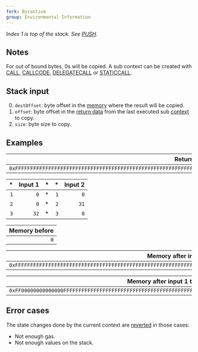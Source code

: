 ```yaml
---
fork: Byzantium
group: Environmental Information
---
```


*Index 1 is top of the stack. See [PUSH](/#60).*

## Notes

For out of bound bytes, 0s will be copied. A sub context can be created with [CALL](/#F1), [CALLCODE](/#F2), [DELEGATECALL](/#F4) or [STATICCALL](/#FA).

## Stack input

0. `destOffset`: byte offset in the [memory](/about) where the result will be copied.
1. `offset`: byte offset in the [return data](/about) from the last executed sub [context](/about) to copy.
2. `size`: byte size to copy.

## Examples

| Return data |
|------------:|
| `0xFFFFFFFFFFFFFFFFFFFFFFFFFFFFFFFFFFFFFFFFFFFFFFFFFFFFFFFFFFFFFFFF` |

| * | Input 1 | * | * | Input 2 |
|--:|--------:|--:|--:|--------:|
| `1` | `0` | * | `1` | `0` |
| `2` | `0` | * | `2` | `31` |
| `3` | `32` | * | `3` | `8` |

| Memory before |
|--------------:|
| `0` |

| Memory after input 1 |
|---------------------:|
| `0xFFFFFFFFFFFFFFFFFFFFFFFFFFFFFFFFFFFFFFFFFFFFFFFFFFFFFFFFFFFFFFFF` |

| Memory after input 1 then 2 |
|----------------------------:|
| `0xFF00000000000000FFFFFFFFFFFFFFFFFFFFFFFFFFFFFFFFFFFFFFFFFFFFFFFF` |

## Error cases

The state changes done by the current context are [reverted](#FD) in those cases:
- Not enough gas.
- Not enough values on the stack.
